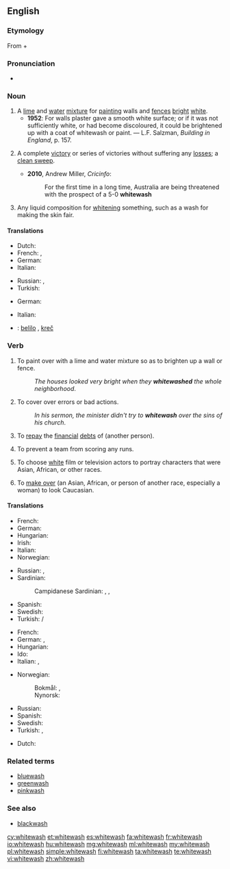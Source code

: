 ==English==
{{wikipedia}}

===Etymology===
From {{term|white||lang=en}} + {{term|wash||lang=en}}

===Pronunciation===
* {{rhymes|ɒʃ}}

===Noun===
{{en-noun|es}}

# A [[lime]] and [[water]] [[mixture]] for [[painting]] walls and [[fence]]s [[bright]] [[white]].
#* '''1952''': For walls plaster gave a smooth white surface; or if it was not sufficiently white, or had become discoloured, it could be brightened up with a coat of whitewash or paint. &mdash; L.F. Salzman, ''Building in England'', p. 157.
# {{context|sports|lang=en}} A complete [[victory]] or series of victories without suffering any [[loss]]es; a [[clean sweep]].
#* '''2010''', Andrew Miller, ''Cricinfo'':
#*: For the first time in a long time, Australia are being threatened with the prospect of a 5-0 '''whitewash'''
# {{context|obsolete|lang=en}} Any liquid composition for [[whiten]]ing something, such as a wash for making the skin fair.
#: {{rfquotek|Addison}}

====Translations====
{{trans-top|lime and water mixture}}
* Dutch: {{t|nl|witkalk}}
* French: {{t+|fr|lait de chaux}}, {{t+|fr|badigeon|m}}
* German: {{t+|de|Tünche|f}}
* Italian: {{t|it|calce|f}}
{{trans-mid}}
* Russian: {{t|ru|известковый раствор|m|sc=Cyrl|tr=izvestkóvyj rastvór}}, {{t+|ru|побелка|f|sc=Cyrl|tr=pobélka}}
* Turkish: {{t+|tr|badana}}
{{trans-bottom}}
{{trans-top|victory}}
* German: {{t|de|Zu-null-Sieg|m}}
{{trans-mid}}
* Italian: {{t+|it|cappotto|m}}
{{trans-bottom}}

{{checktrans-top}}
* {{ttbc|sh}}: [[belilo]] {{g|n}}, [[kreč]] {{g|m}}
{{trans-bottom}}

===Verb===
{{en-verb|whitewash|es}}

# To paint over with a lime and water mixture so as to brighten up a wall or fence.
#: ''The houses looked very bright when they '''whitewashed''' the whole neighborhood''.
# {{context|idiomatic|lang=en}} To cover over errors or bad actions.
#: ''In his sermon, the minister didn't try to '''whitewash''' over the sins of his church''.
# {{context|dated|transitive|lang=en}} To [[repay]] the [[financial]] [[debt]]s of (another person).
#: {{rfquotek|Charles Dickens, ''The Pickwick Papers''}}
# {{context|baseball|slang|dated|late|19th century|archaic|lang=en}} To prevent a team from scoring any runs.
# {{context|acting|lang=en}} To choose [[white]] film or television actors to portray characters that were Asian, African, or other races.
# {{context|pejorative|lang=en}} To [[make over]] (an Asian, African, or person of another race, especially a woman) to look Caucasian.

====Translations====
{{trans-top|paint}}
* French: {{t+|fr|badigeonner}}
* German: {{l|de|etwas}} {{l|de|weiß}} {{t+|de|anstreichen}}
* Hungarian: {{t+|hu|meszel}}
* Irish: {{t|ga|aol}}
* Italian: {{t+|it|imbiancare}}
* Norwegian: {{t|no|hvitkalke}}
{{trans-mid}}
* Russian: {{t+|ru|белить|impf|sc=Cyrl|tr=belítʹ}}, {{t+|ru|побелить|pf|sc=Cyrl|tr=pobelítʹ}}
* Sardinian:
*: Campidanese Sardinian: {{t|sro|candéssiri}}, {{t|sro|scandèssiri}}, {{t|sro|imbarchinài}}
* Spanish: {{t|es|blanquear}}
* Swedish: {{t+|sv|vitmena}}
* Turkish: {{l|tr|beyaza}} {{t+|tr|badanalamak}}/{{t+|tr|boyamak}}
{{trans-bottom}}
{{trans-top|cover errors}}
* French: {{t+|fr|blanchir}}
* German: {{qualifier|sb.}} {{l|de|jemanden}} {{t+|de|reinwaschen}}, {{qualifier|sth.}} {{l|de|etwas}} {{t|de|schönfärben}}
* Hungarian: {{t|hu|tisztára mos}}
* Ido: {{t+|io|velizar}}
* Italian: {{t|it|lavare via}}, {{t+|it|cancellare}}
{{trans-mid}}
* Norwegian:
*: Bokmål: {{t|nb|hvitvaske}}, {{t|nb|kvitvaske}}
*: Nynorsk: {{t|nn|kvitvaske}}
* Russian: {{t+|ru|обелить|pf|tr=obelítʹ|sc=Cyrl}}
* Spanish: {{t+|es|encubrir}}
* Swedish: {{t+|sv|vitmena}}
* Turkish: {{qualifier|sb.}} {{t+|tr|aklamak}}, {{qualifier|sth.}} {{t+|tr|temize çıkarmak}}
{{trans-bottom}}

{{checktrans-top}}
* Dutch: {{t+|nl|witten}}
{{trans-mid}}
{{trans-bottom}}

===Related terms===
* [[bluewash]]
* [[greenwash]]
* [[pinkwash]]

===See also===
* [[blackwash]]

[[cy:whitewash]]
[[et:whitewash]]
[[es:whitewash]]
[[fa:whitewash]]
[[fr:whitewash]]
[[io:whitewash]]
[[hu:whitewash]]
[[mg:whitewash]]
[[ml:whitewash]]
[[my:whitewash]]
[[pl:whitewash]]
[[simple:whitewash]]
[[fi:whitewash]]
[[ta:whitewash]]
[[te:whitewash]]
[[vi:whitewash]]
[[zh:whitewash]]
